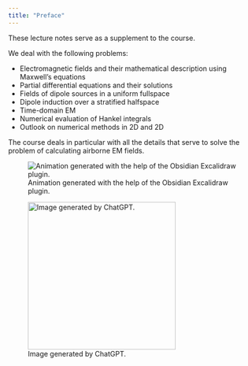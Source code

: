 ```yaml
---
title: "Preface"
---
```


These lecture notes serve as a supplement to the course.

We deal with the following problems:

-   Electromagnetic fields and their mathematical description using Maxwell's equations
-   Partial differential equations and their solutions
-   Fields of dipole sources in a uniform fullspace
-   Dipole induction over a stratified halfspace
-   Time-domain EM
-   Numerical evaluation of Hankel integrals
-   Outlook on numerical methods in 2D and 2D

The course deals in particular with all the details that serve to solve the problem of calculating airborne EM fields.

![Animation generated with the help of the Obsidian Excalidraw plugin. ](images/ThEM-overview.gif)

![Image generated by ChatGPT.](images/ThEM-infographic.png){fig-align="left" width="300"}